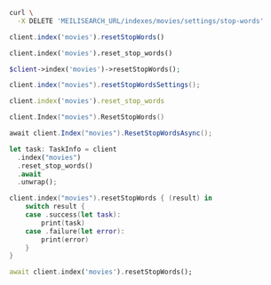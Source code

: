 <CodeGroup>

```bash cURL
curl \
  -X DELETE 'MEILISEARCH_URL/indexes/movies/settings/stop-words'
```


```javascript JS
client.index('movies').resetStopWords()
```


```python Python
client.index('movies').reset_stop_words()
```


```php PHP
$client->index('movies')->resetStopWords();
```


```java Java
client.index("movies").resetStopWordsSettings();
```


```ruby Ruby
client.index('movies').reset_stop_words
```


```go Go
client.Index("movies").ResetStopWords()
```


```csharp C#
await client.Index("movies").ResetStopWordsAsync();
```


```rust Rust
let task: TaskInfo = client
  .index("movies")
  .reset_stop_words()
  .await
  .unwrap();
```


```swift Swift
client.index("movies").resetStopWords { (result) in
    switch result {
    case .success(let task):
        print(task)
    case .failure(let error):
        print(error)
    }
}
```


```dart Dart
await client.index('movies').resetStopWords();
```

</CodeGroup>